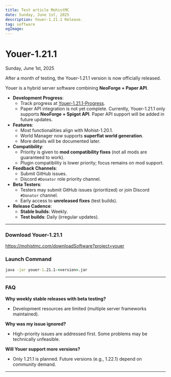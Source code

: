 ```yaml
---
title: Test article MohistMC
date: Sunday, June 1st, 2025
description: Youer-1.21.1 Release.
tag: software
ogImage:
---
```


# Youer-1.21.1


<Date>Sunday, June 1st, 2025</Date>

<Authors authors={[MOHISTMC_TEAM.mgazul]} />

After a month of testing, the Youer-1.21.1 version is now officially released.

Youer is a hybrid server software combining **NeoForge + Paper API**.
* **Development Progress**:
    * Track progress at [Youer-1.21.1-Progress](https://github.com/MohistMC/Youer/issues/1).
    * Paper API integration is not yet complete. Currently, Youer-1.21.1 only supports **NeoForge + Spigot API**. Paper API support will be added in future updates.
* **Features**:
    * Most functionalities align with Mohist-1.20.1.
    - World Manager now supports **superflat world generation**.
    - More details will be documented later.
* **Compatibility**:
    * Priority is given to **mod compatibility fixes** (not all mods are guaranteed to work).
    * Plugin compatibility is lower priority; focus remains on mod support.
* **Feedback Channels**:
    * Submit GitHub issues.
    * Discord `#Donator` role priority channel.
* **Beta Testers**:
    * Testers may submit GitHub issues (prioritized) or join Discord `#Donator` channel.
    * Early access to **unreleased fixes** (test builds).
* **Release Cadence**:
    * **Stable builds**: Weekly.
    * **Test builds**: Daily (irregular updates).

---

### Download Youer-1.21.1
https://mohistmc.com/downloadSoftware?project=youer

### Launch Command
```bat
java -jar youer-1.21.1-<version>.jar
```


---

### FAQ
**Why weekly stable releases with beta testing?**
* Development resources are limited (multiple server frameworks maintained).

**Why was my issue ignored?**
* High-priority issues are addressed first. Some problems may be technically unfeasible.

**Will Youer support more versions?**
* Only 1.21.1 is planned. Future versions (e.g., 1.22.1) depend on community demand.

---